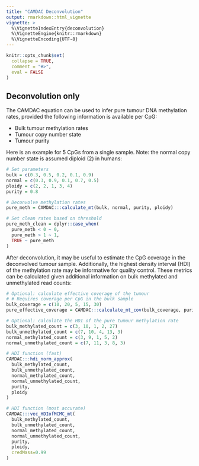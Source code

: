 ```yaml
---
title: "CAMDAC Deconvolution"
output: rmarkdown::html_vignette
vignette: >
  %\VignetteIndexEntry{deconvolution}
  %\VignetteEngine{knitr::rmarkdown}
  %\VignetteEncoding{UTF-8}
---
```


```r
knitr::opts_chunk$set(
  collapse = TRUE,
  comment = "#>",
  eval = FALSE
)
```

## Deconvolution only

The CAMDAC equation can be used to infer pure tumour DNA methylation rates, provided the following information is available per CpG:

* Bulk tumour methylation rates
* Tumour copy number state
* Tumour purity

Here is an example for 5 CpGs from a single sample. Note: the normal copy number state is assumed diploid (2) in humans:
```r

# Set parameters
bulk = c(0.3, 0.5, 0.2, 0.1, 0.9)
normal = c(0.3, 0.9, 0.1, 0.7, 0.5)
ploidy = c(2, 2, 1, 3, 4)
purity = 0.8

# Deconvolve methylation rates
pure_meth = CAMDAC:::calculate_mt(bulk, normal, purity, ploidy)

# Set clean rates based on threshold
pure_meth_clean = dplyr::case_when(
  pure_meth < 0 ~ 0,
  pure_meth > 1 ~ 1,
  TRUE ~ pure_meth
)

```

After deconvolution, it may be useful to estimate the CpG coverage in the deconvolved tumour sample. Additionally, the highest density interval (HDI) of the methylation rate may be informative for quality control. These metrics can be calculated given additional information on bulk methylated and unmethylated read counts:

```r

# Optional: calculate effective coverage of the tumour
# # Requires coverage per CpG in the bulk sample
bulk_coverage = c(10, 20, 5, 15, 30)
pure_effective_coverage = CAMDAC:::calculate_mt_cov(bulk_coverage, purity, ploidy)

# Optional: calculate the HDI of the pure tumour methylation rate
bulk_methylated_count = c(3, 10, 1, 2, 27)
bulk_unmethylated_count = c(7, 10, 4, 13, 3)
normal_methylated_count = c(3, 9, 1, 5, 2)
normal_unmethylated_count = c(7, 11, 3, 8, 3)

# HDI function (fast)
CAMDAC:::hdi_norm_approx(
  bulk_methylated_count,
  bulk_unmethylated_count,
  normal_methylated_count,
  normal_unmethylated_count,
  purity,
  ploidy
)

# HDI function (most accurate)
CAMDAC:::vec_HDIofMCMC_mt( 
  bulk_methylated_count,
  bulk_unmethylated_count,
  normal_methylated_count,
  normal_unmethylated_count,
  purity,
  ploidy,
  credMass=0.99
)
```
